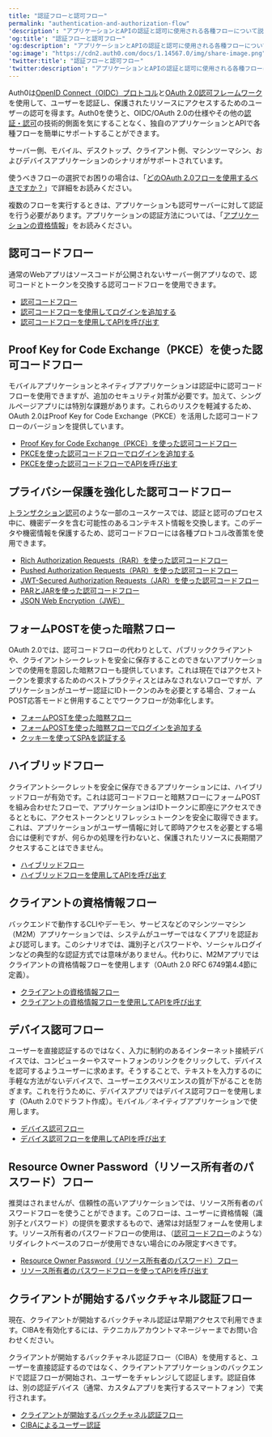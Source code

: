 ```yaml
---
title: "認証フローと認可フロー"
permalink: "authentication-and-authorization-flow"
'description': "アプリケーションとAPIの認証と認可に使用される各種フローについて説明します。"
'og:title': "認証フローと認可フロー"
'og:description': "アプリケーションとAPIの認証と認可に使用される各種フローについて説明します。"
'og:image': "https://cdn2.auth0.com/docs/1.14567.0/img/share-image.png"
'twitter:title': "認証フローと認可フロー"
'twitter:description': "アプリケーションとAPIの認証と認可に使用される各種フローについて説明します。"
---
```


Auth0は[OpenID Connect（OIDC）プロトコル](/docs/ja-jp/authenticate/protocols/openid-connect-protocol)と[OAuth 2.0認可フレームワーク](/docs/ja-jp/authenticate/protocols/oauth)を使用して、ユーザーを認証し、保護されたリソースにアクセスするためのユーザーの認可を得ます。Auth0を使うと、OIDC/<Tooltip data-tooltip-id="react-containers-DefinitionTooltip-1" href="/docs/ja-jp/glossary?term=oath2" tip="OAuth 2.0: 認可プロトコルとワークフローを定義する認可フレームワーク。" cta="用語集の表示">OAuth 2.0</Tooltip>の仕様やその他の[認証・認可](/docs/ja-jp/get-started/identity-fundamentals/authentication-and-authorization)の技術的側面を気にすることなく、独自のアプリケーションとAPIで各種フローを簡単にサポートすることができます。

サーバー側、モバイル、デスクトップ、クライアント側、マシンツーマシン、およびデバイスアプリケーションのシナリオがサポートされています。

使うべきフローの選択でお困りの場合は、「[どのOAuth 2.0フローを使用するべきですか？](/docs/ja-jp/get-started/authentication-and-authorization-flow/which-oauth-2-0-flow-should-i-use)」で詳細をお読みください。

<Callout icon="file-lines" color="#0EA5E9" iconType="regular">

複数のフローを実行するときは、アプリケーションも認可サーバーに対して認証を行う必要があります。アプリケーションの認証方法については、「[アプリケーションの資格情報](/docs/ja-jp/secure/application-credentials)」をお読みください。

</Callout>

## 認可コードフロー

通常のWebアプリはソースコードが公開されないサーバー側アプリなので、認可コードとトークンを交換する認可コードフローを使用できます。

* [認可コードフロー](/docs/ja-jp/get-started/authentication-and-authorization-flow/authorization-code-flow)
* [認可コードフローを使用してログインを追加する](/docs/ja-jp/get-started/authentication-and-authorization-flow/authorization-code-flow/add-login-auth-code-flow)
* [認可コードフローを使用してAPIを呼び出す](/docs/ja-jp/get-started/authentication-and-authorization-flow/authorization-code-flow/call-your-api-using-the-authorization-code-flow)

## Proof Key for Code Exchange（PKCE）を使った認可コードフロー

モバイルアプリケーションとネイティブアプリケーションは認証中に認可コードフローを使用できますが、追加のセキュリティ対策が必要です。加えて、シングルページアプリには特別な課題があります。これらのリスクを軽減するため、OAuth 2.0はProof Key for Code Exchange（PKCE）を活用した認可コードフローのバージョンを提供しています。

* [Proof Key for Code Exchange（PKCE）を使った認可コードフロー](/docs/ja-jp/get-started/authentication-and-authorization-flow/authorization-code-flow-with-pkce)
* [PKCEを使った認可コードフローでログインを追加する](/docs/ja-jp/get-started/authentication-and-authorization-flow/authorization-code-flow-with-pkce/add-login-using-the-authorization-code-flow-with-pkce)
* [PKCEを使った認可コードフローでAPIを呼び出す](/docs/ja-jp/get-started/authentication-and-authorization-flow/authorization-code-flow-with-pkce/call-your-api-using-the-authorization-code-flow-with-pkce)

## プライバシー保護を強化した認可コードフロー

[トランザクション認可](/docs/ja-jp/secure/highly-regulated-identity/transactional-authorization-with-authorization-code-flow)のような一部のユースケースでは、認証と認可のプロセス中に、機密データを含む可能性のあるコンテキスト情報を交換します。このデータや機密情報を保護するため、認可コードフローには各種プロトコル改善策を使用できます。

* [Rich Authorization Requests（RAR）を使った認可コードフロー](/docs/ja-jp/get-started/authentication-and-authorization-flow/authorization-code-flow/authorization-code-flow-with-rar)
* [Pushed Authorization Requests（PAR）を使った認可コードフロー](/docs/ja-jp/get-started/authentication-and-authorization-flow/authorization-code-flow/authorization-code-flow-with-par)
* [JWT-Secured Authorization Requests（JAR）を使った認可コードフロー](/docs/ja-jp/get-started/authentication-and-authorization-flow/authorization-code-flow/authorization-code-flow-with-jar)
* [PARとJARを使った認可コードフロー](/docs/ja-jp/get-started/authentication-and-authorization-flow/authorization-code-flow/authorization-code-flow-with-par-and-jar)
* [JSON Web Encryption（JWE）](/docs/ja-jp/secure/tokens/access-tokens/json-web-encryption)

## フォームPOSTを使った暗黙フロー

OAuth 2.0では、認可コードフローの代わりとして、パブリッククライアントや、クライアントシークレットを安全に保存することのできないアプリケーションでの使用を意図した暗黙フローも提供しています。これは現在ではアクセストークンを要求するためのベストプラクティスとはみなされないフローですが、アプリケーションがユーザー認証にIDトークンのみを必要とする場合、フォームPOST応答モードと併用することでワークフローが効率化します。

* [フォームPOSTを使った暗黙フロー](/docs/ja-jp/get-started/authentication-and-authorization-flow/implicit-flow-with-form-post)
* [フォームPOSTを使った暗黙フローでログインを追加する](/docs/ja-jp/get-started/authentication-and-authorization-flow/implicit-flow-with-form-post/add-login-using-the-implicit-flow-with-form-post)
* [クッキーを使ってSPAを認証する](/docs/ja-jp/manage-users/cookies/spa-authenticate-with-cookies)

## ハイブリッドフロー

クライアントシークレットを安全に保存できるアプリケーションには、ハイブリッドフローが有効です。これは認可コードフローと暗黙フローにフォームPOSTを組み合わせたフローで、アプリケーションはIDトークンに即座にアクセスできるとともに、アクセストークンとリフレッシュトークンを安全に取得できます。これは、アプリケーションがユーザー情報に対して即時アクセスを必要とする場合には便利ですが、何らかの処理を行わないと、保護されたリソースに長期間アクセスすることはできません。

* [ハイブリッドフロー](/docs/ja-jp/get-started/authentication-and-authorization-flow/hybrid-flow)
* [ハイブリッドフローを使用してAPIを呼び出す](/docs/ja-jp/get-started/authentication-and-authorization-flow/hybrid-flow/call-api-hybrid-flow)

## クライアントの資格情報フロー

バックエンドで動作するCLIやデーモン、サービスなどのマシンツーマシン（M2M）アプリケーションでは、システムがユーザーではなくアプリを認証および認可します。このシナリオでは、識別子とパスワードや、ソーシャルログインなどの典型的な認証方式では意味がありません。代わりに、M2Mアプリではクライアントの資格情報フローを使用します（OAuth 2.0 RFC 6749第4.4節に定義）。

* [クライアントの資格情報フロー](/docs/ja-jp/get-started/authentication-and-authorization-flow/client-credentials-flow)
* [クライアントの資格情報フローを使用してAPIを呼び出す](/docs/ja-jp/get-started/authentication-and-authorization-flow/client-credentials-flow/call-your-api-using-the-client-credentials-flow)

## デバイス認可フロー

ユーザーを直接認証するのではなく、入力に制約のあるインターネット接続デバイスでは、コンピューターやスマートフォンのリンクをクリックして、デバイスを認可するようユーザーに求めます。そうすることで、テキストを入力するのに手軽な方法がないデバイスで、ユーザーエクスペリエンスの質が下がることを防ぎます。これを行うために、デバイスアプリではデバイス認可フローを使用します（OAuth 2.0でドラフト作成）。モバイル／ネイティブアプリケーションで使用します。

* [デバイス認可フロー](/docs/ja-jp/get-started/authentication-and-authorization-flow/device-authorization-flow)
* [デバイス認可フローを使用してAPIを呼び出す](/docs/ja-jp/get-started/authentication-and-authorization-flow/device-authorization-flow/call-your-api-using-the-device-authorization-flow)

## Resource Owner Password（リソース所有者のパスワード）フロー

推奨はされませんが、信頼性の高いアプリケーションでは、リソース所有者のパスワードフローを使うことができます。このフローは、ユーザーに資格情報（識別子とパスワード）の提供を要求するもので、通常は対話型フォームを使用します。リソース所有者のパスワードフローの使用は、（[認可コードフロー](/docs/ja-jp/get-started/authentication-and-authorization-flow/authorization-code-flow)のような）リダイレクトベースのフローが使用できない場合にのみ限定すべきです。

* [Resource Owner Password（リソース所有者のパスワード）フロー](/docs/ja-jp/get-started/authentication-and-authorization-flow/resource-owner-password-flow)
* [リソース所有者のパスワードフローを使ってAPIを呼び出す](/docs/ja-jp/get-started/authentication-and-authorization-flow/resource-owner-password-flow/call-your-api-using-resource-owner-password-flow)

## クライアントが開始するバックチャネル認証フロー

<Callout icon="file-lines" color="#0EA5E9" iconType="regular">

現在、クライアントが開始するバックチャネル認証は早期アクセスで利用できます。CIBAを有効化するには、テクニカルアカウントマネージャーまでお問い合わせください。

</Callout>

クライアントが開始するバックチャネル認証フロー（CIBA）を使用すると、ユーザーを直接認証するのではなく、クライアントアプリケーションのバックエンドで認証フローが開始され、ユーザーをチャレンジして認証します。認証自体は、別の認証デバイス（通常、カスタムアプリを実行するスマートフォン）で実行されます。

* [クライアントが開始するバックチャネル認証フロー](/docs/ja-jp/get-started/authentication-and-authorization-flow/client-initiated-backchannel-authentication-flow)
* [CIBAによるユーザー認証](/docs/ja-jp/get-started/authentication-and-authorization-flow/client-initiated-backchannel-authentication-flow/user-authentication-with-ciba)